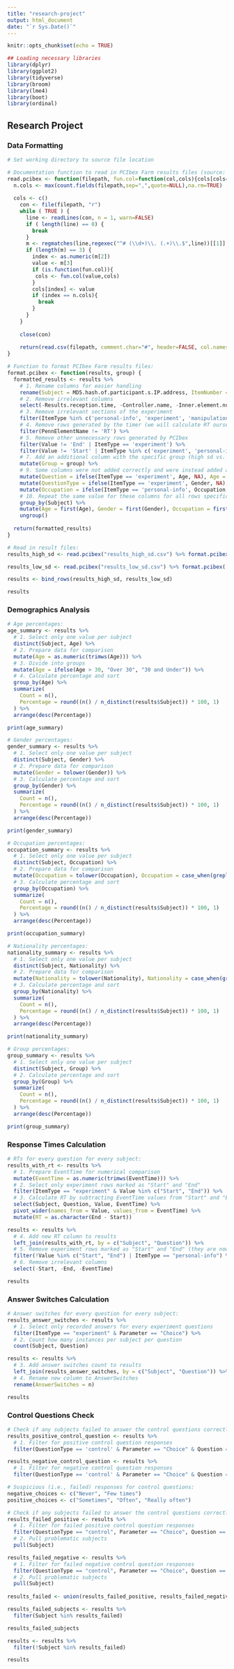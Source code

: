 ```yaml
---
title: "research-project"
output: html_document
date: "`r Sys.Date()`"
---
```


```r
knitr::opts_chunk$set(echo = TRUE)

## Loading necessary libraries
library(dplyr)
library(ggplot2)
library(tidyverse)
library(broom)
library(lme4)
library(boot)
library(ordinal)
```

## Research Project

### Data Formatting

```r
# Set working directory to source file location

# Documentation function to read in PCIbex Farm results files (source: https://doc.pcibex.net/advanced-tutorial/12_examining-data.html#reading-in-results):
read.pcibex <- function(filepath, fun.col=function(col,cols){cols[cols==col]<-paste(col,"Ibex",sep=".");return(cols)}) {
  n.cols <- max(count.fields(filepath,sep=",",quote=NULL),na.rm=TRUE)
  
  cols <- c()
    con <- file(filepath, "r")
    while ( TRUE ) {
      line <- readLines(con, n = 1, warn=FALSE)
      if ( length(line) == 0) {
        break
      }
      m <- regmatches(line,regexec("^# (\\d+)\\. (.+)\\.$",line))[[1]]
      if (length(m) == 3) {
        index <- as.numeric(m[2])
        value <- m[3]
        if (is.function(fun.col)){
         cols <- fun.col(value,cols)
        }
        cols[index] <- value
        if (index == n.cols){
          break
        }
      }
    }
    
    close(con)
    
    return(read.csv(filepath, comment.char="#", header=FALSE, col.names=cols, colClasses="character"))
}

# Function to format PCIbex Farm results files:
format.pcibex <- function(results, group) {
  formatted_results <- results %>% 
    # 1. Rename columns for easier handling
    rename(Subject = MD5.hash.of.participant.s.IP.address, ItemNumber = Order.number.of.item, ItemType = Label, Age = age, Gender = gender, Occupation = occupation, Nationality = nationality) %>% 
    # 2. Remove irrelevant columns
    select(-Results.reception.time, -Controller.name, -Inner.element.number, -Latin.Square.Group, -Comments, -PennElementType) %>% 
    # 3. Remove irrelevant sections of the experiment
    filter(ItemType %in% c('personal-info', 'experiment', 'manipulation-check', 'sd-bias')) %>% 
    # 4. Remove rows generated by the timer (we will calculate RT ourselves)
    filter(PennElementName != 'RT') %>%
    # 5. Remove other unnecessary rows generated by PCIbex
    filter(Value != 'End' | ItemType == 'experiment') %>%
    filter(Value != 'Start' | ItemType %in% c('experiment', 'personal-info')) %>%
    # 7. Add an additional column with the specific group (high sd vs. low sd)
    mutate(Group = group) %>% 
    # 9. Some columns were not added correctly and were instead added as extra rows. Shift them into their own columns.
    mutate(Question = ifelse(ItemType == 'experiment', Age, NA), Age = ifelse(ItemType == 'personal-info', Age, NA)) %>% 
    mutate(QuestionType = ifelse(ItemType == 'experiment', Gender, NA), Gender = ifelse(ItemType == 'personal-info', Gender, NA)) %>% 
    mutate(Occupation = ifelse(ItemType == 'personal-info', Occupation, NA), Nationality = ifelse(ItemType == 'personal-info', Nationality, NA)) %>% 
    # 10. Repeat the same value for these columns for all rows specific to a subject
    group_by(Subject) %>%
    mutate(Age = first(Age), Gender = first(Gender), Occupation = first(Occupation), Nationality = first(Nationality)) %>%
    ungroup()
  
  return(formatted_results)
}

# Read in result files:
results_high_sd <- read.pcibex("results_high_sd.csv") %>% format.pcibex('high-sd')

results_low_sd <- read.pcibex("results_low_sd.csv") %>% format.pcibex('low-sd')

results <- bind_rows(results_high_sd, results_low_sd)

results
```

### Demographics Analysis

```r
# Age percentages:
age_summary <- results %>%
  # 1. Select only one value per subject 
  distinct(Subject, Age) %>%
  # 2. Prepare data for comparison 
  mutate(Age = as.numeric(trimws(Age))) %>% 
  # 3. Divide into groups
  mutate(Age = ifelse(Age > 30, "Over 30", "30 and Under")) %>% 
  # 4. Calculate percentage and sort
  group_by(Age) %>%
  summarize(
    Count = n(), 
    Percentage = round((n() / n_distinct(results$Subject)) * 100, 1)
  ) %>%
  arrange(desc(Percentage))

print(age_summary)

# Gender percentages:
gender_summary <- results %>%
  # 1. Select only one value per subject 
  distinct(Subject, Gender) %>% 
  # 2. Prepare data for comparison 
  mutate(Gender = tolower(Gender)) %>% 
  # 3. Calculate percentage and sort
  group_by(Gender) %>%
  summarize(
    Count = n(), 
    Percentage = round((n() / n_distinct(results$Subject)) * 100, 1)
  ) %>%
  arrange(desc(Percentage))

print(gender_summary)

# Occupation percentages:
occupation_summary <- results %>%
  # 1. Select only one value per subject 
  distinct(Subject, Occupation) %>% 
  # 2. Prepare data for comparison 
  mutate(Occupation = tolower(Occupation), Occupation = case_when(grepl("student", Occupation) ~ "student", grepl("nini", Occupation) ~ "null", TRUE ~ Occupation)) %>%
  # 3. Calculate percentage and sort
  group_by(Occupation) %>%
  summarize(
    Count = n(), 
    Percentage = round((n() / n_distinct(results$Subject)) * 100, 1)
  ) %>%
  arrange(desc(Percentage))

print(occupation_summary)

# Nationality percentages:
nationality_summary <- results %>%
  # 1. Select only one value per subject 
  distinct(Subject, Nationality) %>% 
  # 2. Prepare data for comparison 
  mutate(Nationality = tolower(Nationality), Nationality = case_when(grepl("italian", Nationality) ~ "italian", grepl("nl", Nationality) ~ "dutch", grepl("peru", Nationality) ~ "peruvian", TRUE ~ Nationality)) %>% 
  # 3. Calculate percentage and sort
  group_by(Nationality) %>%
  summarize(
    Count = n(), 
    Percentage = round((n() / n_distinct(results$Subject)) * 100, 1)
  ) %>%
  arrange(desc(Percentage))

print(nationality_summary)

# Group percentages:
group_summary <- results %>%
  # 1. Select only one value per subject 
  distinct(Subject, Group) %>%
  # 2. Calculate percentage and sort
  group_by(Group) %>%
  summarize(
    Count = n(), 
    Percentage = round((n() / n_distinct(results$Subject)) * 100, 1)
  ) %>%
  arrange(desc(Percentage))

print(group_summary)
```

### Response Times Calculation

```r
# RTs for every question for every subject:
results_with_rt <- results %>%
  # 1. Prepare EventTime for numerical comparison
  mutate(EventTime = as.numeric(trimws(EventTime))) %>% 
  # 2. Select only experiment rows marked as "Start" and "End" 
  filter(ItemType == "experiment" & Value %in% c("Start", "End")) %>%
  # 3. Calculate RT by subtracting EventTime values from "Start" and "End"
  select(Subject, Question, Value, EventTime) %>%
  pivot_wider(names_from = Value, values_from = EventTime) %>%
  mutate(RT = as.character(End - Start))

results <- results %>% 
  # 4. Add new RT column to results
  left_join(results_with_rt, by = c("Subject", "Question")) %>%
  # 5. Remove experiment rows marked as "Start" and "End" (they are now irrelevant)
  filter(!Value %in% c("Start", "End") | ItemType == "personal-info") %>% 
  # 6. Remove irrelevant columns
  select(-Start, -End, -EventTime)

results
```

### Answer Switches Calculation

```r
# Answer switches for every question for every subject:
results_answer_switches <- results %>%
  # 1. Select only recorded answers for every experiment questions
  filter(ItemType == "experiment" & Parameter == "Choice") %>% 
  # 2. Count how many instances per subject per question
  count(Subject, Question)

results <- results %>% 
  # 3. Add answer switches count to results
  left_join(results_answer_switches, by = c("Subject", "Question")) %>%
  # 4. Rename new column to AnswerSwitches
  rename(AnswerSwitches = n)

results
```

### Control Questions Check

```r
# Check if any subjects failed to answer the control questions correctly:
results_positive_control_question <- results %>%
  # 1. Filter for positive control question responses
  filter(QuestionType == 'control' & Parameter == "Choice" & Question == "How often do you send and receive messages or emails?") 

results_negative_control_question <- results %>%
  # 1. Filter for negative control question responses
  filter(QuestionType == 'control' & Parameter == "Choice" & Question == "How often do you publicly share your online banking credentials on social media or public forums?") 

# Suspicious (i.e., failed) responses for control questions:
negative_choices <- c("Never", "Few times")
positive_choices <- c("Sometimes", "Often", "Really often")

# Check if any subjects failed to answer the control questions correctly:
results_failed_positive <- results %>%
  # 1. Filter for failed positive control question responses
  filter(QuestionType == "control", Parameter == "Choice", Question == "How often do you send and receive messages or emails?", Value %in% negative_choices) %>% 
  # 2. Pull problematic subjects
  pull(Subject)

results_failed_negative <- results %>%
  # 1. Filter for failed negative control question responses
  filter(QuestionType == "control", Parameter == "Choice", Question == "How often do you publicly share your online banking credentials on social media or public forums?", Value %in% positive_choices) %>% 
  # 2. Pull problematic subjects
  pull(Subject)
  
results_failed <- union(results_failed_positive, results_failed_negative)

results_failed_subjects <- results %>% 
  filter(Subject %in% results_failed)

results_failed_subjects

results <- results %>% 
  filter(!Subject %in% results_failed)

results
```

